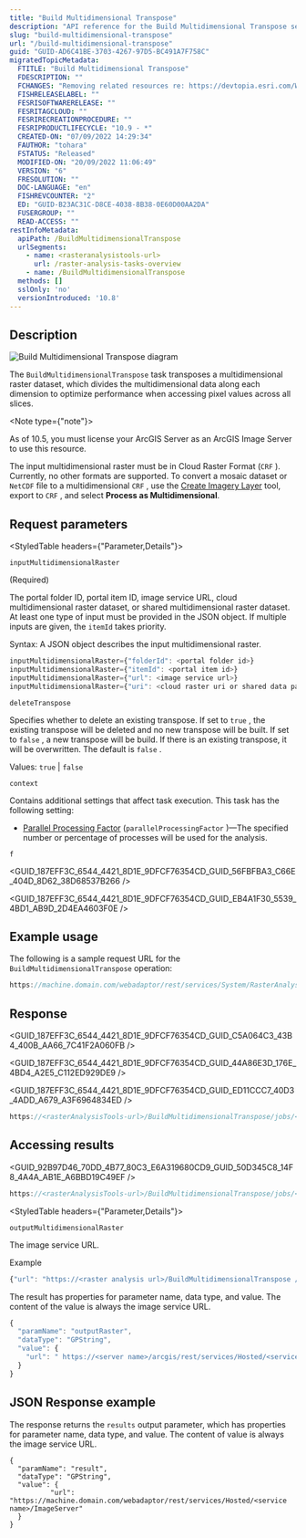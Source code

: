 ```yaml
---
title: "Build Multidimensional Transpose"
description: "API reference for the Build Multidimensional Transpose service available in ArcGIS Enterprise."
slug: "build-multidimensional-transpose"
url: "/build-multidimensional-transpose"
guid: "GUID-AD6C41BE-3703-4267-97D5-BC491A7F758C"
migratedTopicMetadata:
  FTITLE: "Build Multidimensional Transpose"
  FDESCRIPTION: ""
  FCHANGES: "Removing related resources re: https://devtopia.esri.com/WebGIS/arcgis-rest-api-documentation/issues/191"
  FISHRELEASELABEL: ""
  FESRISOFTWARERELEASE: ""
  FESRITAGCLOUD: ""
  FESRIRECREATIONPROCEDURE: ""
  FESRIPRODUCTLIFECYCLE: "10.9 - *"
  CREATED-ON: "07/09/2022 14:29:34"
  FAUTHOR: "tohara"
  FSTATUS: "Released"
  MODIFIED-ON: "20/09/2022 11:06:49"
  VERSION: "6"
  FRESOLUTION: ""
  DOC-LANGUAGE: "en"
  FISHREVCOUNTER: "2"
  ED: "GUID-B23AC31C-D8CE-4038-8B38-0E60D00AA2DA"
  FUSERGROUP: ""
  READ-ACCESS: ""
restInfoMetadata:
  apiPath: /BuildMultidimensionalTranspose
  urlSegments:
    - name: <rasteranalysistools-url>
      url: /raster-analysis-tasks-overview
    - name: /BuildMultidimensionalTranspose
  methods: []
  sslOnly: 'no'
  versionIntroduced: '10.8'
---
```



## Description

![Build Multidimensional Transpose  diagram](./images/GUID-C07A6DDD-45FA-4EE0-9592-43AB4B0529AF-web.png)

The `BuildMultidimensionalTranspose`  task transposes a multidimensional raster dataset, which divides the multidimensional data along each dimension to optimize performance when accessing pixel values across all slices.

<Note type={"note"}>

As of 10.5, you must license your ArcGIS Server as an ArcGIS Image Server to use this resource.

</Note>

The input multidimensional raster must be in Cloud Raster Format (`CRF` ). Currently, no other formats are supported. To convert a mosaic dataset or `NetCDF`  file to a multidimensional `CRF` , use the [Create Imagery Layer](https://enterprise.arcgis.com/en/portal/latest/use/create-imagery-layer.htm) tool, export to `CRF` , and select **Process as Multidimensional**.

##  Request parameters

<StyledTable headers={"Parameter,Details"}>

<StyledTableRow>

<StyledTableCell cellStyle="markdown">

`inputMultidimensionalRaster` 

(Required)

</StyledTableCell>

<StyledTableCell cellStyle="markdown">

The portal folder ID, portal item ID, image service URL, cloud multidimensional raster dataset, or shared multidimensional raster dataset. At least one type of input must be provided in the JSON object. If multiple inputs are given, the `itemId`  takes priority.

Syntax: A JSON object describes the input multidimensional raster.

```javascript
inputMultidimensionalRaster={"folderId": <portal folder id>}
inputMultidimensionalRaster={"itemId": <portal item id>}
inputMultidimensionalRaster={"url": <image service url>}
inputMultidimensionalRaster={"uri": <cloud raster uri or shared data path>data path>}
```

 

</StyledTableCell>

</StyledTableRow>

<StyledTableRow>

<StyledTableCell cellStyle="markdown">

`deleteTranspose` 

</StyledTableCell>

<StyledTableCell cellStyle="markdown">

Specifies whether to delete an existing transpose. If set to `true` , the existing transpose will be deleted and no new transpose will be built. If set to `false` , a new transpose will be build. If there is an existing transpose, it will be overwritten. The default is `false` .

Values: `true`  \| `false` 

</StyledTableCell>

</StyledTableRow>

<StyledTableRow>

<StyledTableCell cellStyle="markdown">

`context` 

</StyledTableCell>

<StyledTableCell cellStyle="markdown">

Contains additional settings that affect task execution. This task has the following setting:

-   [Parallel Processing Factor](/parallel-processing-factor) (`parallelProcessingFactor` )—The specified number or percentage of processes will be used for the analysis.

</StyledTableCell>

</StyledTableRow>

<StyledTableRow>

<StyledTableCell cellStyle="markdown">

`f` 

</StyledTableCell>

<StyledTableCell cellStyle="markdown">

<GUID_187EFF3C_6544_4421_8D1E_9DFCF76354CD_GUID_56FBFBA3_C66E_404D_8D62_38D68537B266 />

<GUID_187EFF3C_6544_4421_8D1E_9DFCF76354CD_GUID_EB4A1F30_5539_4BD1_AB9D_2D4EA4603F0E />

</StyledTableCell>

</StyledTableRow>

</StyledTable>

## Example usage

The following is a sample request URL for the `BuildMultidimensionalTranspose`  operation:

```javascript
https://machine.domain.com/webadaptor/rest/services/System/RasterAnalysisTools/GPServer/BuildMultidimensionalTranspose?inputMultidimensionalRaster={"itemId": "1780d648db3545bba8661ad98df824a4"}&deleteTranspose=false&context=&f=json
```

 

## Response

<GUID_187EFF3C_6544_4421_8D1E_9DFCF76354CD_GUID_C5A064C3_43B4_400B_AA66_7C41F2A060FB />

<GUID_187EFF3C_6544_4421_8D1E_9DFCF76354CD_GUID_44A86E3D_176E_4BD4_A2E5_C112ED929DE9 />

<GUID_187EFF3C_6544_4421_8D1E_9DFCF76354CD_GUID_ED11CCC7_40D3_4ADD_A679_A3F6964834ED />

```javascript
https://<rasterAnalysisTools-url>/BuildMultidimensionalTranspose/jobs/<jobId>
```

 

## Accessing results

<GUID_92B97D46_70DD_4B77_80C3_E6A319680CD9_GUID_50D345C8_14F8_4A4A_AB1E_A6BBD19C49EF />

```javascript
https://<rasterAnalysisTools-url>/BuildMultidimensionalTranspose/jobs/<jobId>/results/result
```

 

<StyledTable headers={"Parameter,Details"}>

<StyledTableRow>

<StyledTableCell cellStyle="markdown">

`outputMultidimensionalRaster`

 

</StyledTableCell>

<StyledTableCell cellStyle="markdown">

The image service URL.

Example

```javascript
{"url": "https://<raster analysis url>/BuildMultidimensionalTranspose /jobs/<jobId>/results/outputMultidimensionalRaster"}
```

 

The result has properties for parameter name, data type, and value. The content of the value is always the image service URL.

```javascript
{
  "paramName": "outputRaster",
  "dataType": "GPString",
  "value": {
    "url": " https://<server name>/arcgis/rest/services/Hosted/<service name>/ImageServer "
  }
}
```

 

</StyledTableCell>

</StyledTableRow>

</StyledTable>

## JSON Response example

The response returns the `results`  output parameter, which has properties for parameter name, data type, and value. The content of value is always the image service URL.

```other
{
  "paramName": "result",
  "dataType": "GPString",
  "value": {
		  "url": "https://machine.domain.com/webadaptor/rest/services/Hosted/<service name>/ImageServer"
  }
}
```

 
